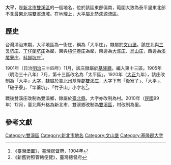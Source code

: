 {{noteTA
|1 = zh-cn:庄; zh-hk:庄; zh-tw:庄;
}}
'''大平'''，是[[新北市|新北市]][[雙溪區|雙溪區]]的一個地名，位於該區東部偏南，範圍大致為泰平里東北部不含最東北端[[雙溪_(新北市)|雙溪]]流域。在地理上，大平屬[[北勢溪_(新北市)|北勢溪]]源流區。

==歷史==
台灣清治末期，大平地區為一街庄，稱為「大平庄」，隸屬於[[文山堡|文山堡]]。該庄北與[[三叉坑庄|三叉坑庄]]、[[丁仔蘭坑庄|丁仔蘭坑庄]]為鄰，東與[[槓仔藔庄|槓仔藔庄]]為鄰，南邊為[[大溪_(宜蘭縣)|大溪庄]]、[[烏山庄|烏山庄]]，西邊為[[溪尾藔庄|溪尾藔庄]]、[[料腳坑庄|料腳坑庄]]<ref>《臺灣堡圖》，臺灣總督府，1904年</ref>。

1901年（日治[[明治|明治]]三十四年）11月，該庄隸屬於[[基隆廳|基隆廳]]，編入第十三區。1905年（明治三十八年）7月，第十三區改名為「太平區」。1920年（[[大正|大正]]九年），該庄改制為「大平」[[大字|大字]]，隸屬於[[臺北州|臺北州]][[基隆郡|基隆郡]][[雙溪庄|雙溪庄]]，大字下有「後寮子」、「大平」、「破子寮」、「竿蓁坑」、「竹子山」小字名<ref>《新舊對照管轄便覽》，臺灣總督府</ref>。

戰後雙溪庄改制為雙溪鄉，隸屬於[[臺北縣|臺北縣]]，大字亦改制為村。2010年（[[中華民國|民國]]99年）12月，臺北縣升格為新北市，雙溪鄉改制為[[雙溪區|雙溪區]]，村改制為里。

==參考文獻==
{{reflist}}

{{基隆郡}}

[[Category:雙溪區|Category:雙溪區]]
[[Category:新北市地名|Category:新北市地名]]
[[Category:文山堡|Category:文山堡]]
[[Category:基隆郡大字|Category:基隆郡大字]]